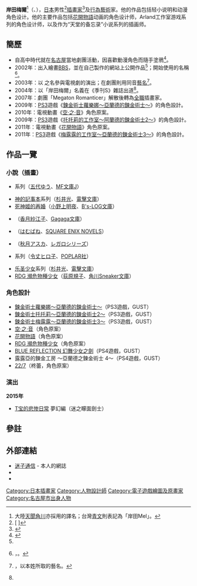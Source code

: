{{Infobox ACG creator
|name=岸田梅爾
|image_name=
|width=
|caption=
|job=插畫家
|job2=
|romaji=Kishida Meru<ref> 岸田本人則用「Kishida Mel」。</ref>
|birthname=
|other_name={{lang|ja|デメル<br />岸良 端女［きしら はじめ］}}
|foreign_name={{lang|ja|岸田 メル［きしだ める］}}
|english_name=Mel Kishida
|sex= 男
|date of birth={{Birth date and age|1983|9|3}}
|place of birth={{JPN}}[[愛知縣|愛知縣]][[名古屋市|名古屋市]][[南區_(名古屋市)|南區]]
|date of death=
|place of death=
|nationality={{JPN}}
|residence= 
|height=
|weight=
|spouse=
|parents = 
|relatives=
|educate=
|past=
|work=
* [[蘿樂娜的鍊金工房_～亞蘭德之鍊金術士～|蘿樂娜的鍊金工房 ～亞蘭德之鍊金術士～]]
* [[神的記事本|神的記事本]]
|award=
}}
'''岸田梅爾'''<ref>大陸[[天聞角川|天聞角川]]亦採用的譯名；台灣[[青文|青文]]則表記為「岸田Mel」。</ref>（{{lang-ja|岸田 メル}}、{{bd|1983年|9月3日}}），[[日本|日本]]男性<ref>[{{Cite web |url=http://shop.salburg.com/product/2009_autumn/a_chronicle/index2.htm |script-title=ja:アトリエシリーズオフィシャルクロニクル |accessdate=2010-09-20 |archive-date=2009-09-15 |archive-url=https://web.archive.org/web/20090915005232/http://shop.salburg.com/product/2009_autumn/a_chronicle/index2.htm |dead-url=yes }} {{lang|ja|アトリエシリーズオフィシャルクロニクル}}]</ref>[[插畫家|插畫家]]<ref name="jin115">{{cite web|author=Jin115 (Kotaku JAPAN)|url=http://www.kotaku.jp/2010/10/jin_mellco.html|script-title=ja:［オレ的と行く#5］岸田メルさんに聞くイラストレーター生活|publisher={{lang|ja|株式会社MediaJin}}|accessdate=2010-10-09|archive-url=https://web.archive.org/web/20101009185704/http://www.kotaku.jp/2010/10/jin_mellco.html|archive-date=2010-10-09|dead-url=yes}}</ref>及[[行為藝術|行為藝術]]家。他的作品包括轻小说明和动漫角色设计。他的主要作品包括[[花開物語|花開物語]]动画的角色设计师，Arland工作室游戏系列的角色设计师，以及作为“天堂的备忘录”小说系列的插画师。

== 簡歷 ==
*自高中時代就在[[名古屋|名古屋]]當地劇團{{nihongo|「Megaton Romanticer」|メガトン・ロマンチッカー}}活動，因喜歡動漫角色而隨手塗鴉<ref name="mel">{{cite web|url=http://www.p-tina.net/dww/367|script-title=ja:Drawing with Wacom 008 岸田メルさんインタビュー|3=|publisher={{lang|ja|ぷらちな}}|date=2010-08-02|accessdate=2011-03-15|title=存档副本|archive-url=https://web.archive.org/web/20110120131538/http://www.p-tina.net/dww/367|archive-date=2011-01-20|dead-url=yes}}</ref>。
*2002年：出入繪畫[[BBS|BBS]]，並在自己製作的網站上公開作品<ref name="mel"/>；開始使用{{nihongo|「岸田梅爾」|岸田メル}}的名稱<ref>{{Cite|script-title=ja:迷子通信12月 |date=2003-12-13 |url=http://transient.babyblue.jp/log0312.htm |accessdate=2011-03-16 |archiveurl=https://web.archive.org/web/20040209062008/http://transient.babyblue.jp/log0312.htm |archivedate=2004-02-09 |deadurl=yes }}，{{lang|ja|デメル→岸田メル}}。</ref>。
*2003年：以{{nihongo|「岸良一」|きしらはじめ}}<!--本名？-->之名參與電視劇{{nihongo|《孩子們的戰爭5》|キッズ・ウォー5}}的演出；在劇團則用同音[[藝名|藝名]]{{nihongo|「岸良端女」|きしらはじめ}}<ref>{{Cite|script-title=ja:迷子通信12月の日記 |date=2002-12-23 |url=http://transient.babyblue.jp/kakodiary.htm |accessdate=2011-04-20 |archiveurl=https://web.archive.org/web/20030417022953/http://transient.babyblue.jp/kakodiary.htm |archivedate=2003-04-17 |deadurl=yes }}，以本姓{{nihongo|「岸良」|きしら}}所取的藝名。</ref>。
*2004年：以「岸田梅爾」名義在《季刊S》雜誌出道<ref name="mel"/>。
*2007年：劇團「Megaton Romanticer」解散後轉為[[全職|全職]]插畫家。
*2009年：[[PS3|PS3]]遊戲《[[鍊金術士蘿樂娜～亞蘭德的鍊金術士～|鍊金術士蘿樂娜～亞蘭德的鍊金術士～]]》的角色設計。
*2010年：電視動畫《[[空·之·音|空·之·音]]》角色原案。
*2009年：[[PS3|PS3]]遊戲《[[托托莉的工作室～阿蘭德的鍊金術士2～|托托莉的工作室～阿蘭德的鍊金術士2～]]》的角色設計。
*2011年：電視動畫《[[花開物語|花開物語]]》角色原案。
*2011年：[[PS3|PS3]]遊戲《[[梅露露的工作室～亞蘭德的鍊金術士3～|梅露露的工作室～亞蘭德的鍊金術士3～]]》的角色設計。

== 作品一覽 ==
=== 小說（插畫）===
* {{lang|ja|[[パラケルススの娘|パラケルススの娘]]}}系列（[[五代ゆう|五代ゆう]]、[[MF文庫J|MF文庫J]]）
* [[神的記事本|神的記事本]]系列（[[杉井光|杉井光]]、[[電擊文庫|電擊文庫]]）
* [[死神姬的再婚|死神姬的再婚]]（[[小野上明夜|小野上明夜]]、[[B's-LOG文庫|B's-LOG文庫]]）
* {{lang|ja|[[カラブルワールド|カラブルワールド]]}}（[[香月紗江子|香月紗江子]]、[[Gagaga文庫|Gagaga文庫]]）
* {{lang|ja|[[太陽で台風|太陽で台風]]}}（[[はむばね|はむばね]]、[[SQUARE_ENIX_NOVELS|SQUARE ENIX NOVELS]]）
* {{lang|ja|[[道果ての向こうの光|道果ての向こうの光]]}}（[[秋月アスカ|秋月アスカ]]、[[レガロシリーズ|レガロシリーズ]]）
* {{lang|ja|[[ダイエット☆パンチ！|ダイエット☆パンチ！]]}}系列（[[令丈ヒロ子|令丈ヒロ子]]、[[POPLAR社|POPLAR社]]）
* [[乐圣少女|乐圣少女]]系列（[[杉井光|杉井光]]、[[電擊文庫|電擊文庫]]）
* [[RDG_瀕危物種少女|RDG 瀕危物種少女]]（[[荻原規子|荻原規子]]、[[角川Sneaker文庫|角川Sneaker文庫]]）

=== 角色設計 ===
* [[鍊金術士蘿樂娜～亞蘭德的鍊金術士～|鍊金術士蘿樂娜～亞蘭德的鍊金術士～]]（PS3遊戲，GUST）
* [[鍊金術士托托莉～亞蘭德的鍊金術士2～|鍊金術士托托莉～亞蘭德的鍊金術士2～]]（PS3遊戲，GUST）
* [[鍊金術士梅露露～亞蘭德的鍊金術士3～|鍊金術士梅露露～亞蘭德的鍊金術士3～]]（PS3遊戲，GUST）
* [[空·之·音|空·之·音]]（角色原案）
* [[花開物語|花開物語]]（角色原案）
* [[RDG_瀕危物種少女|RDG 瀕危物種少女]]（角色原案）
* [[BLUE_REFLECTION_幻舞少女之劍|BLUE REFLECTION 幻舞少女之劍]]（PS4遊戲，GUST）
* 露露亞的鍊金工房 ～亞蘭德之鍊金術士 4～（PS4遊戲，GUST）
* [[22/7_(企劃)|22/7]]（柊蕾，角色原案）

=== 演出 ===
'''2015年'''
* [[T宝的悲惨日常|T宝的悲惨日常]] 夢幻編（迷之矇面劍士）

== 參註 ==
{{reflist}}

== 外部連結 ==
* [http://maigo.jp/index.html 迷子通信] {{Wayback|url=http://maigo.jp/index.html |date=20201202091804 }} - 本人的網誌
* {{Twitter|mellco}}
* {{YouTube|channel=UCwuVM3Cc8o0-pq4Gnv7tg8g|梅爾蒂斯|language=ja}}

{{normdaten}}
{{DEFAULTSORT:Kishida Meru}}
[[Category:日本插畫家|Category:日本插畫家]]
[[Category:人物設計師|Category:人物設計師]]
[[Category:電子遊戲繪圖及原畫家|Category:電子遊戲繪圖及原畫家]]
[[Category:名古屋市出身人物|Category:名古屋市出身人物]]